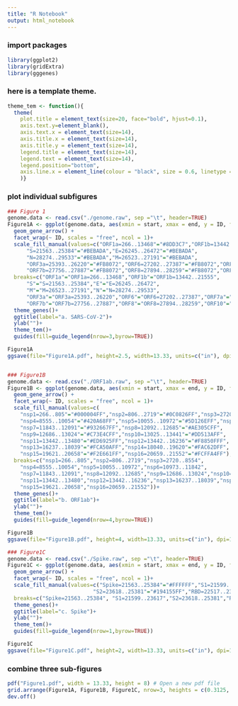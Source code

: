```yaml
---
title: "R Notebook"
output: html_notebook
---
```


### import packages
```r
library(ggplot2)
library(gridExtra)
library(gggenes)
```

### here is a template theme.
```r
theme_tem <- function(){
  theme(
    plot.title = element_text(size=20, face="bold", hjust=0.1),
    axis.text.y=element_blank(),
    axis.text.x = element_text(size=14),
    axis.title.x = element_text(size=14),
    axis.title.y = element_text(size=14),
    legend.title = element_text(size=14),
    legend.text = element_text(size=14),
    legend.position="bottom",
    axis.line.x = element_line(colour = "black", size = 0.6, linetype = "solid")
    )}
```

### plot individual subfigures
```r
### Figure 1
genome.data <- read.csv("./genome.raw", sep ="\t", header=TRUE)
Figure1A <- ggplot(genome.data, aes(xmin = start, xmax = end, y = ID, fill = Protein)) +
  geom_gene_arrow() +
  facet_wrap(~ ID, scales = "free", ncol = 1)+
  scale_fill_manual(values=c("ORF1a=266..13468"="#8DD3C7","ORF1b=13442..21555"="#8DD3C7",
      "S=21563..25384"="#BEBADA","E=26245..26472"="#BEBADA",
      "N=28274..29533"="#BEBADA","M=26523..27191"="#BEBADA",
      "ORF3a=25393..26220"="#FB8072","ORF6=27202..27387"="#FB8072","ORF7a=27394..27759"="#FB8072",
      "ORF7b=27756..27887"="#FB8072","ORF8=27894..28259"="#FB8072","ORF10=29558..29674"="#FB8072"),
  breaks=c("ORF1a"="ORF1a=266..13468","ORF1b"="ORF1b=13442..21555",
      "S"="S=21563..25384","E"="E=26245..26472",
      "M"="M=26523..27191","N"="N=28274..29533",
      "ORF3a"="ORF3a=25393..26220","ORF6"="ORF6=27202..27387","ORF7a"="ORF7a=27394..27759",
      "ORF7b"="ORF7b=27756..27887","ORF8"="ORF8=27894..28259","ORF10"="ORF10=29558..29674"))+
  theme_genes()+
  ggtitle(label="a. SARS-CoV-2")+
  ylab("")+
  theme_tem()+
  guides(fill=guide_legend(nrow=3,byrow=TRUE))

Figure1A
ggsave(file="Figure1A.pdf", height=2.5, width=13.33, units=c("in"), dpi=1200, Figure1A)


### Figure1B
genome.data <- read.csv("./ORF1ab.raw", sep ="\t", header=TRUE)
Figure1B <- ggplot(genome.data, aes(xmin = start, xmax = end, y = ID, fill = nsp)) +
  geom_gene_arrow() +
  facet_wrap(~ ID, scales = "free", ncol = 1)+
  scale_fill_manual(values=c(
    "nsp1=266..805"="#000004FF","nsp2=806..2719"="#0C0826FF","nsp3=2720..8554"="#240C4FFF",
    "nsp4=8555..10054"="#420A68FF","nsp5=10055..10972"="#5D126EFF","nsp6=10973..11842"="#781C6DFF",
    "nsp7=11843..12091"="#932667FF","nsp8=12092..12685"="#AE305CFF",
    "nsp9=12686..13024"="#C73E4CFF","nsp10=13025..13441"="#DD513AFF",
    "nsp11=13442..13480"="#ED6925FF","nsp12=13442..16236"="#F8850FFF",
    "nsp13=16237..18039"="#FCA50AFF","nsp14=18040..19620"="#FAC62DFF",
    "nsp15=19621..20658"="#F2E661FF","nsp16=20659..21552"="#FCFFA4FF"),
  breaks=c("nsp1=266..805","nsp2=806..2719","nsp3=2720..8554",
    "nsp4=8555..10054","nsp5=10055..10972","nsp6=10973..11842",
    "nsp7=11843..12091","nsp8=12092..12685","nsp9=12686..13024","nsp10=13025..13441",
    "nsp11=13442..13480","nsp12=13442..16236","nsp13=16237..18039","nsp14=18040..19620",
    "nsp15=19621..20658","nsp16=20659..21552"))+
  theme_genes()+
  ggtitle(label="b. ORF1ab")+
  ylab("")+
  theme_tem()+
  guides(fill=guide_legend(nrow=4,byrow=TRUE))

Figure1B
ggsave(file="Figure1B.pdf", height=4, width=13.33, units=c("in"), dpi=1200, Figure1B)

### Figure1C
genome.data <- read.csv("./Spike.raw", sep ="\t", header=TRUE)
Figure1C <- ggplot(genome.data, aes(xmin = start, xmax = end, y = ID, fill = Domain)) +
  geom_gene_arrow() +
  facet_wrap(~ ID, scales = "free", ncol = 1)+
  scale_fill_manual(values=c("Spike=21563..25384"="#FFFFFF","S1=21599..23617"="#9EB0FFFF",
                           "S2=23618..25381"="#194155FF","RBD=22517..23185"="#FFACACFF"),
  breaks=c("Spike=21563..25384", "S1=21599..23617","S2=23618..25381","RBD=22517..23185"))+
  theme_genes()+
  ggtitle(label="c. Spike")+
  ylab("")+
  theme_tem()+
  guides(fill=guide_legend(nrow=1,byrow=TRUE))

Figure1C
ggsave(file="Figure1C.pdf", height=2, width=13.33, units=c("in"), dpi=1200, Figure1C)
```

### combine three sub-figures
```r
pdf("Figure1.pdf", width = 13.33, height = 8) # Open a new pdf file
grid.arrange(Figure1A, Figure1B, Figure1C, nrow=3, heights = c(0.3125, 0.45, 0.2375))
dev.off()
```
